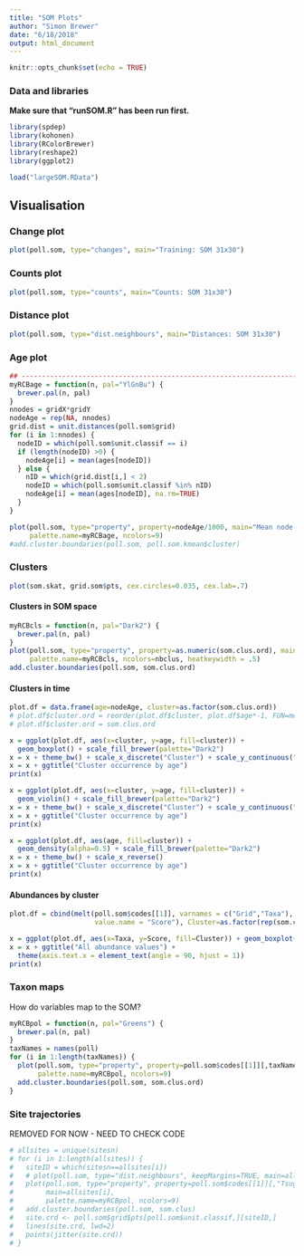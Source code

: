 ```yaml
---
title: "SOM Plots"
author: "Simon Brewer"
date: "6/18/2018"
output: html_document
---
```


```r
knitr::opts_chunk$set(echo = TRUE)
```

### Data and libraries

**Make sure that "runSOM.R" has been run first.**
```r
library(spdep)
library(kohonen)
library(RColorBrewer)
library(reshape2)
library(ggplot2)

load("largeSOM.RData")
```

## Visualisation

### Change plot
```r
plot(poll.som, type="changes", main="Training: SOM 31x30")
```

### Counts plot
```r
plot(poll.som, type="counts", main="Counts: SOM 31x30")
```

### Distance plot
```r
plot(poll.som, type="dist.neighbours", main="Distances: SOM 31x30")
```

### Age plot

```r
## ------------------------------------------------------------------------
myRCBage = function(n, pal="YlGnBu") {
  brewer.pal(n, pal)
}
nnodes = gridX*gridY
nodeAge = rep(NA, nnodes)
grid.dist = unit.distances(poll.som$grid)
for (i in 1:nnodes) {
  nodeID = which(poll.som$unit.classif == i)
  if (length(nodeID) >0) {
    nodeAge[i] = mean(ages[nodeID])
  } else {
    nID = which(grid.dist[i,] < 2)
    nodeID = which(poll.som$unit.classif %in% nID)
    nodeAge[i] = mean(ages[nodeID], na.rm=TRUE)
  }
}

plot(poll.som, type="property", property=nodeAge/1000, main="Mean node age in ka BP",
     palette.name=myRCBage, ncolors=9)
#add.cluster.boundaries(poll.som, poll.som.kmean$cluster)
```

### Clusters

```r
plot(som.skat, grid.som$pts, cex.circles=0.035, cex.lab=.7)
```

#### Clusters in SOM space
```r
myRCBcls = function(n, pal="Dark2") {
  brewer.pal(n, pal)
}
plot(poll.som, type="property", property=as.numeric(som.clus.ord), main="Cluster map", 
     palette.name=myRCBcls, ncolors=nbclus, heatkeywidth = .5)
add.cluster.boundaries(poll.som, som.clus.ord)
```

#### Clusters in time 
```r
plot.df = data.frame(age=nodeAge, cluster=as.factor(som.clus.ord))
# plot.df$cluster.ord = reorder(plot.df$cluster, plot.df$age*-1, FUN=median, na.rm=TRUE)
# plot.df$cluster.ord = som.clus.ord

x = ggplot(plot.df, aes(x=cluster, y=age, fill=cluster)) + 
  geom_boxplot() + scale_fill_brewer(palette="Dark2")
x = x + theme_bw() + scale_x_discrete("Cluster") + scale_y_continuous("Age BP")
x = x + ggtitle("Cluster occurrence by age")
print(x)

x = ggplot(plot.df, aes(x=cluster, y=age, fill=cluster)) + 
  geom_violin() + scale_fill_brewer(palette="Dark2")
x = x + theme_bw() + scale_x_discrete("Cluster") + scale_y_continuous("Age BP")
x = x + ggtitle("Cluster occurrence by age")
print(x)

x = ggplot(plot.df, aes(age, fill=cluster)) + 
  geom_density(alpha=0.5) + scale_fill_brewer(palette="Dark2")
x = x + theme_bw() + scale_x_reverse()
x = x + ggtitle("Cluster occurrence by age")
print(x)
```

#### Abundances by cluster
```r
plot.df = cbind(melt(poll.som$codes[[1]], varnames = c("Grid","Taxa"),
                     value.name = "Score"), Cluster=as.factor(rep(som.clus.ord, 22)))

x = ggplot(plot.df, aes(x=Taxa, y=Score, fill=Cluster)) + geom_boxplot() + facet_wrap(~Cluster)
x = x + ggtitle("All abundance values") + 
  theme(axis.text.x = element_text(angle = 90, hjust = 1))
print(x)
```

### Taxon maps

How do variables map to the SOM? 
```r
myRCBpol = function(n, pal="Greens") {
  brewer.pal(n, pal)
}
taxNames = names(poll)
for (i in 1:length(taxNames)) {
  plot(poll.som, type="property", property=poll.som$codes[[1]][,taxNames[i]], main=taxNames[i], 
       palette.name=myRCBpol, ncolors=9)
  add.cluster.boundaries(poll.som, som.clus.ord)
}
```

### Site trajectories
REMOVED FOR NOW - NEED TO CHECK CODE

```r
# allsites = unique(sitesn)
# for (i in 1:length(allsites)) {
#   siteID = which(sitesn==allsites[i])
#   # plot(poll.som, type="dist.neighbours", keepMargins=TRUE, main=allsites[i])
#   plot(poll.som, type="property", property=poll.som$codes[[1]][,"Tsuga"], 
#        main=allsites[i], 
#        palette.name=myRCBpol, ncolors=9)
#   add.cluster.boundaries(poll.som, som.clus)
#   site.crd <- poll.som$grid$pts[poll.som$unit.classif,][siteID,]
#   lines(site.crd, lwd=2)
#   points(jitter(site.crd))
# }
```
